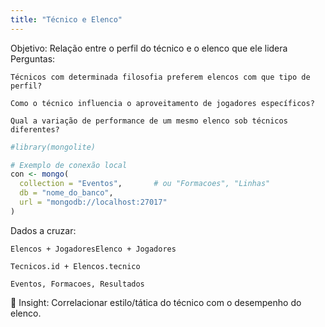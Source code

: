 ```yaml
---
title: "Técnico e Elenco"
---
```


Objetivo: Relação entre o perfil do técnico e o elenco que ele lidera
Perguntas:

    Técnicos com determinada filosofia preferem elencos com que tipo de perfil?

    Como o técnico influencia o aproveitamento de jogadores específicos?

    Qual a variação de performance de um mesmo elenco sob técnicos diferentes?

```r
#library(mongolite)

# Exemplo de conexão local
con <- mongo(
  collection = "Eventos",       # ou "Formacoes", "Linhas"
  db = "nome_do_banco",
  url = "mongodb://localhost:27017"
)
```

Dados a cruzar:

    Elencos + JogadoresElenco + Jogadores

    Tecnicos.id + Elencos.tecnico

    Eventos, Formacoes, Resultados

📌 Insight: Correlacionar estilo/tática do técnico com o desempenho do elenco.

